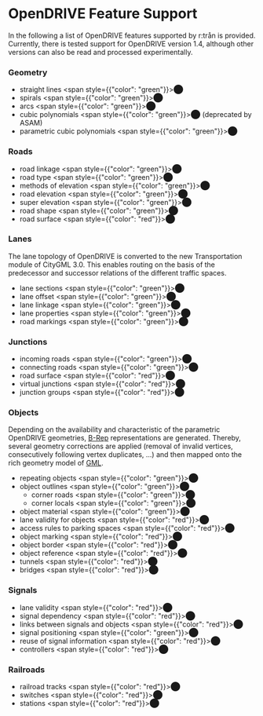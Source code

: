 # OpenDRIVE Feature Support

In the following a list of OpenDRIVE features supported by r:trån is provided.
Currently, there is tested support for OpenDRIVE version 1.4, although other versions can also be read and processed experimentally.

### Geometry

- straight lines <span style={{"color": "green"}}>⬤</span>
- spirals <span style={{"color": "green"}}>⬤</span>
- arcs <span style={{"color": "green"}}>⬤</span>
- cubic polynomials <span style={{"color": "green"}}>⬤</span> (deprecated by ASAM)
- parametric cubic polynomials <span style={{"color": "green"}}>⬤</span>

### Roads

- road linkage <span style={{"color": "green"}}>⬤</span>
- road type <span style={{"color": "green"}}>⬤</span>
- methods of elevation <span style={{"color": "green"}}>⬤</span>
- road elevation <span style={{"color": "green"}}>⬤</span>
- super elevation <span style={{"color": "green"}}>⬤</span>
- road shape <span style={{"color": "green"}}>⬤</span>
- road surface <span style={{"color": "red"}}>⬤</span>

### Lanes

The lane topology of OpenDRIVE is converted to the new Transportation module of CityGML 3.0.
This enables routing on the basis of the predecessor and successor relations of the different traffic spaces.

- lane sections <span style={{"color": "green"}}>⬤</span>
- lane offset <span style={{"color": "green"}}>⬤</span>
- lane linkage <span style={{"color": "green"}}>⬤</span>
- lane properties <span style={{"color": "green"}}>⬤</span>
- road markings <span style={{"color": "green"}}>⬤</span>

### Junctions

- incoming roads <span style={{"color": "green"}}>⬤</span>
- connecting roads <span style={{"color": "green"}}>⬤</span>
- road surface <span style={{"color": "red"}}>⬤</span>
- virtual junctions <span style={{"color": "red"}}>⬤</span>
- junction groups <span style={{"color": "red"}}>⬤</span>

### Objects

Depending on the availability and characteristic of the parametric OpenDRIVE geometries, [B-Rep](https://en.wikipedia.org/wiki/Boundary_representation) representations are generated.
Thereby, several geometry corrections are applied (removal of invalid vertices, consecutively following vertex duplicates, ...) and then mapped onto the rich geometry model of [GML](https://www.ogc.org/standards/gml).

- repeating objects <span style={{"color": "green"}}>⬤</span>
- object outlines <span style={{"color": "green"}}>⬤</span>
  - corner roads <span style={{"color": "green"}}>⬤</span>
  - corner locals <span style={{"color": "green"}}>⬤</span>
- object material <span style={{"color": "green"}}>⬤</span>
- lane validity for objects <span style={{"color": "red"}}>⬤</span>
- access rules to parking spaces <span style={{"color": "red"}}>⬤</span>
- object marking <span style={{"color": "red"}}>⬤</span>
- object border <span style={{"color": "red"}}>⬤</span>
- object reference <span style={{"color": "red"}}>⬤</span>
- tunnels <span style={{"color": "red"}}>⬤</span>
- bridges <span style={{"color": "red"}}>⬤</span>

### Signals

- lane validity <span style={{"color": "red"}}>⬤</span>
- signal dependency <span style={{"color": "red"}}>⬤</span>
- links between signals and objects <span style={{"color": "red"}}>⬤</span>
- signal positioning <span style={{"color": "green"}}>⬤</span>
- reuse of signal information <span style={{"color": "red"}}>⬤</span>
- controllers <span style={{"color": "red"}}>⬤</span>

### Railroads

- railroad tracks <span style={{"color": "red"}}>⬤</span>
- switches <span style={{"color": "red"}}>⬤</span>
- stations <span style={{"color": "red"}}>⬤</span>
